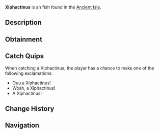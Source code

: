 {{FishInfobox
|image          = Xiphactinus.png
|rarity         = Unusual
|sea            = First Sea
|location       = [[Ancient Isle]]
|sublocation    = 
|sources        = Fishing Rod
|radar_location = 
|xp             = 135
|weather        = 
|time           = Night
|season         = Winter
|bait           = Fish Head
|base_weight    = 200
|base_value     = 170
|weight_range   = 60
|base_chance    = 45
|base_resil     = 60
}}
'''Xiphactinus''' is an {{Rarity|Unusual}} fish found in the [[Ancient Isle]].

== Description ==
{{Description|Xiphactinus is a massive, fast predator from the Cretaceous, with sharp teeth, sleek body, and incredible hunting efficiency.|Bestiary Entry}}

== Obtainment ==
{{Description|Can be found all around the Ancient Isle.|Bestiary Hint}}
{{Fish Availability|
Ancient Isle/Freshwater Pond
Ancient Isle/Surrounding Ocean
Ancient Isle/Waterfall
|top_rods      = 
Firefly Rod\194471.56\191725.1;
Rapid Rod\192400.47\190539.97;
Fungal Rod\188882.04\188626.33;
Astralhook Rod\186482.98\391483.97;
Ethereal Prism Rod\178700.9\330579.05;
Antler Rod\172330.59\172097.29;
North-Star Rod\152890.54\152713.76;
Leviathan's Fang Rod\167365.59\213829.13;
Fortune Rod\98947.76\207721.16;
No-Life Rod\163060.83\163060.83;
Seraphic Rod\161352.74\161352.74;
Challenger's Rod\160195.6\160195.6;
Avalanche Rod\156578.6\112787.43;
Depthseeker Rod\156088.74\125865.6;
Rod Of The Forgotten Fang\147261.08\147261.08;
Verdant Shear Rod\147102.27\137749.02;
Blazebringer Rod\146375.17\146375.17;
Free Spirit Rod\144061.52\144061.52;
Zeus Rod\137339.86\137339.86;
Rod Of The Depths\133673.99\133673.99;
Rod Of The Exalted One\129163.33\151993.34;
Volcanic Rod\125720.41\104231.33;
Trident Rod\117397.49\115645.18;
Steady Rod\86043.32\73768.51
|recommended   = Ethereal Prism Rod
}}

== Catch Quips ==
When catching a Xiphactinus, the player has a chance to make one of the following exclamations:
* Ouu a Xiphactinus!
* Woah, a Xiphactinus!
* A Xiphactinus!

== Change History ==
{{Change History|{{subst:Current Version}}}}

== Navigation ==
{{Fish Navbox|Ancient Isle}}